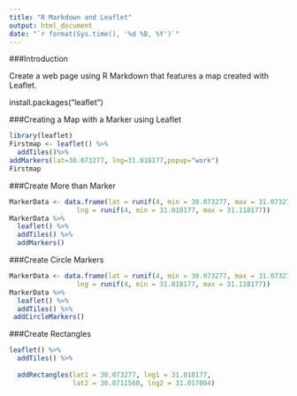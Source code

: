 ---
title: "R Markdown and Leaflet"
output: html_document
date: "`r format(Sys.time(), '%d %B, %Y')`"
---

###Introduction

Create a web page using R Markdown that features a map created with Leaflet.

install.packages("leaflet")

###Creating a Map with a Marker using Leaflet

```{r}
library(leaflet)
Firstmap <- leaflet() %>% 
  addTiles()%>%
addMarkers(lat=30.073277, lng=31.018177,popup="work")
Firstmap
```

###Create More than Marker

```{r}

MarkerData <- data.frame(lat = runif(4, min = 30.073277, max = 31.073277),
                 lng = runif(4, min = 31.018177, max = 31.118177))
MarkerData %>% 
  leaflet() %>%
  addTiles() %>%
  addMarkers()


```


###Create Circle Markers
```{r}
MarkerData <- data.frame(lat = runif(4, min = 30.073277, max = 31.073277),
                 lng = runif(4, min = 31.018177, max = 31.118177))
MarkerData %>% 
  leaflet() %>%
  addTiles() %>%
 addCircleMarkers()


```


###Create Rectangles 

```{r}
leaflet() %>%
  addTiles() %>%
  
  addRectangles(lat1 = 30.073277, lng1 = 31.018177, 
                lat2 = 30.0711560, lng2 = 31.017004)



```

